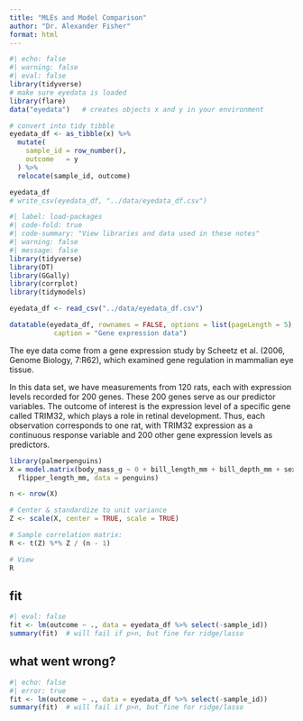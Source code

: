 ```yaml
---
title: "MLEs and Model Comparison"
author: "Dr. Alexander Fisher"
format: html
---
```


```r
#| echo: false
#| warning: false
#| eval: false
library(tidyverse)
# make sure eyedata is loaded
library(flare)
data("eyedata")   # creates objects x and y in your environment

# convert into tidy tibble
eyedata_df <- as_tibble(x) %>%
  mutate(
    sample_id = row_number(),
    outcome   = y
  ) %>%
  relocate(sample_id, outcome)

eyedata_df
# write_csv(eyedata_df, "../data/eyedata_df.csv")
```

```r
#| label: load-packages
#| code-fold: true
#| code-summary: "View libraries and data used in these notes"
#| warning: false
#| message: false
library(tidyverse)
library(DT)
library(GGally)
library(corrplot)
library(tidymodels)

eyedata_df <- read_csv("../data/eyedata_df.csv")
```

\newcommand{\by}{\boldsymbol{y}}
\newcommand{\hby}{\hat{\boldsymbol{y}}}
\newcommand{\bone}{\boldsymbol{1}}
\newcommand{\bx}{\boldsymbol{x}}
\newcommand{\bX}{\boldsymbol{X}}
\newcommand{\be}{\boldsymbol{\varepsilon}}
\newcommand{\hbe}{\hat{\be}}
\newcommand{\bzero}{\boldsymbol{0}}
\newcommand{\identity}{\boldsymbol{I}}
\newcommand{\bmu}{\boldsymbol{\mu}}

```r
datatable(eyedata_df, rownames = FALSE, options = list(pageLength = 5),
           caption = "Gene expression data")
```


The eye data come from a gene expression study by Scheetz et al. (2006, Genome Biology, 7:R62), which examined gene regulation in mammalian eye tissue. 

In this data set, we have measurements from 120 rats, each with expression levels recorded for 200 genes. These 200 genes serve as our predictor variables. The outcome of interest is the expression level of a specific gene called TRIM32, which plays a role in retinal development. Thus, each observation corresponds to one rat, with TRIM32 expression as a continuous response variable and 200 other gene expression levels as predictors.


```r
library(palmerpenguins)
X = model.matrix(body_mass_g ~ 0 + bill_length_mm + bill_depth_mm + sex + 
  flipper_length_mm, data = penguins)

n <- nrow(X)

# Center & standardize to unit variance
Z <- scale(X, center = TRUE, scale = TRUE)

# Sample correlation matrix:
R <- t(Z) %*% Z / (n - 1)   

# View
R

```


::: panel-tabset

## fit
```r
#| eval: false
fit <- lm(outcome ~ ., data = eyedata_df %>% select(-sample_id))
summary(fit)  # will fail if p>n, but fine for ridge/lasso
```

## what went wrong?

```r
#| echo: false
#| error: true
fit <- lm(outcome ~ ., data = eyedata_df %>% select(-sample_id))
summary(fit)  # will fail if p>n, but fine for ridge/lasso
```
:::
